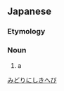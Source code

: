 ==Japanese==
{{ja-kanjitab|みどり|にしき|へび|yomi=k}}
{{wikipedia|lang=ja|ミドリニシキヘビ}}

===Etymology===
{{compound|緑|錦蛇|lang=ja|tr1=midori|t1=[[green]]|tr2=nishikihebi|t2=[[python]]|sort=みどりにしきへび}}

===Noun===
{{ja-noun|みどりにしきへび|ミドリニシキヘビ}}

# a {{w|green tree python}}

[[Category:ja:Snakes|みどりにしきへび]]